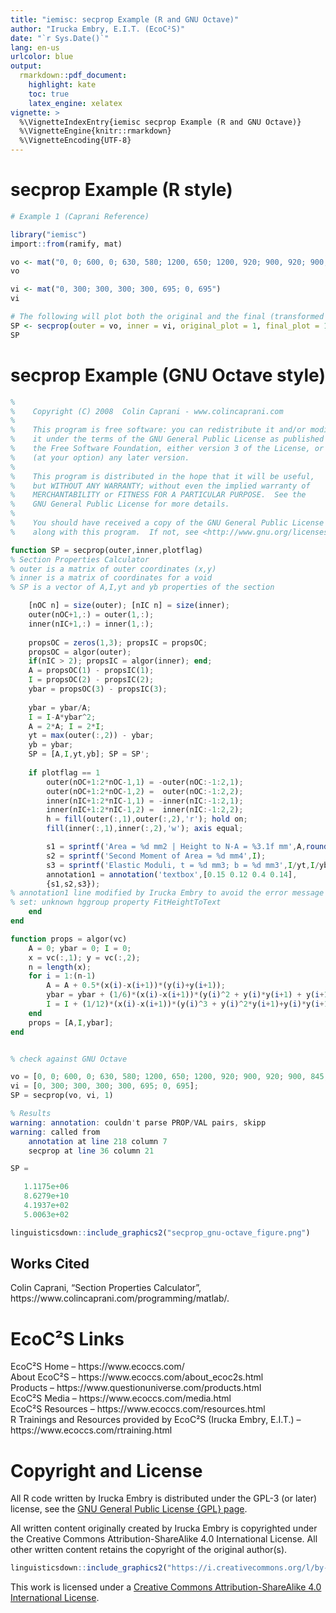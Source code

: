```yaml
---
title: "iemisc: secprop Example (R and GNU Octave)"
author: "Irucka Embry, E.I.T. (EcoC²S)"
date: "`r Sys.Date()`"
lang: en-us
urlcolor: blue
output:
  rmarkdown::pdf_document:
    highlight: kate
    toc: true
    latex_engine: xelatex
vignette: >
  %\VignetteIndexEntry{iemisc secprop Example (R and GNU Octave)}
  %\VignetteEngine{knitr::rmarkdown}
  %\VignetteEncoding{UTF-8}
---
```


\bigskip

# secprop Example (R style)

```r

# Example 1 (Caprani Reference)

library("iemisc")
import::from(ramify, mat)

vo <- mat("0, 0; 600, 0; 630, 580; 1200, 650; 1200, 920; 900, 920; 900, 845; 0, 845")
vo

vi <- mat("0, 300; 300, 300; 300, 695; 0, 695")
vi

# The following will plot both the original and the final (transformed plot)
SP <- secprop(outer = vo, inner = vi, original_plot = 1, final_plot = 1)
SP
```

\bigskip
\bigskip
\bigskip
\bigskip

# secprop Example (GNU Octave style)

```octave
%
%    Copyright (C) 2008  Colin Caprani - www.colincaprani.com
%
%    This program is free software: you can redistribute it and/or modify
%    it under the terms of the GNU General Public License as published by
%    the Free Software Foundation, either version 3 of the License, or
%    (at your option) any later version.
%
%    This program is distributed in the hope that it will be useful,
%    but WITHOUT ANY WARRANTY; without even the implied warranty of
%    MERCHANTABILITY or FITNESS FOR A PARTICULAR PURPOSE.  See the
%    GNU General Public License for more details.
%
%    You should have received a copy of the GNU General Public License
%    along with this program.  If not, see <http://www.gnu.org/licenses/>.

function SP = secprop(outer,inner,plotflag)
% Section Properties Calculator
% outer is a matrix of outer coordinates (x,y)
% inner is a matrix of coordinates for a void
% SP is a vector of A,I,yt and yb properties of the section

    [nOC n] = size(outer); [nIC n] = size(inner);
    outer(nOC+1,:) = outer(1,:);
    inner(nIC+1,:) = inner(1,:);
   
    propsOC = zeros(1,3); propsIC = propsOC;
    propsOC = algor(outer);
    if(nIC > 2); propsIC = algor(inner); end;
    A = propsOC(1) - propsIC(1);
    I = propsOC(2) - propsIC(2);
    ybar = propsOC(3) - propsIC(3);
    
    ybar = ybar/A;
    I = I-A*ybar^2;   
    A = 2*A; I = 2*I;
    yt = max(outer(:,2)) - ybar;
    yb = ybar;
    SP = [A,I,yt,yb]; SP = SP';
    
    if plotflag == 1
        outer(nOC+1:2*nOC-1,1) = -outer(nOC:-1:2,1);
        outer(nOC+1:2*nOC-1,2) =  outer(nOC:-1:2,2);
        inner(nIC+1:2*nIC-1,1) = -inner(nIC:-1:2,1);
        inner(nIC+1:2*nIC-1,2) =  inner(nIC:-1:2,2);
        h = fill(outer(:,1),outer(:,2),'r'); hold on;
        fill(inner(:,1),inner(:,2),'w'); axis equal;

        s1 = sprintf('Area = %d mm2 | Height to N-A = %3.1f mm',A,round(ybar*10)/10);
        s2 = sprintf('Second Moment of Area = %d mm4',I);
        s3 = sprintf('Elastic Moduli, t = %d mm3; b = %d mm3',I/yt,I/yb);
        annotation1 = annotation('textbox',[0.15 0.12 0.4 0.14],
        {s1,s2,s3});
% annotation1 line modified by Irucka Embry to avoid the error message associated with
% set: unknown hggroup property FitHeightToText
    end
end

function props = algor(vc)
    A = 0; ybar = 0; I = 0;
    x = vc(:,1); y = vc(:,2);
    n = length(x);
    for i = 1:(n-1)
        A = A + 0.5*(x(i)-x(i+1))*(y(i)+y(i+1));
        ybar = ybar + (1/6)*(x(i)-x(i+1))*(y(i)^2 + y(i)*y(i+1) + y(i+1)^2);
        I = I + (1/12)*(x(i)-x(i+1))*(y(i)^3 + y(i)^2*y(i+1)+y(i)*y(i+1)^2 + y(i+1)^3);
    end
    props = [A,I,ybar];
end


% check against GNU Octave

vo = [0, 0; 600, 0; 630, 580; 1200, 650; 1200, 920; 900, 920; 900, 845; 0, 845];
vi = [0, 300; 300, 300; 300, 695; 0, 695];
SP = secprop(vo, vi, 1)

% Results
warning: annotation: couldn't parse PROP/VAL pairs, skipp
warning: called from
    annotation at line 218 column 7
    secprop at line 36 column 21

SP =

   1.1175e+06
   8.6279e+10
   4.1937e+02
   5.0063e+02
```

\bigskip
\bigskip

```r
linguisticsdown::include_graphics2("secprop_gnu-octave_figure.png")
```

\bigskip
\bigskip
\bigskip
\bigskip

## Works Cited

Colin Caprani, "Section Properties Calculator", https://www.colincaprani.com/programming/matlab/.

\bigskip
\bigskip

# EcoC²S Links

EcoC²S Home -- https://www.ecoccs.com/  
About EcoC²S -- https://www.ecoccs.com/about_ecoc2s.html  
Products -- https://www.questionuniverse.com/products.html  
EcoC²S Media -- https://www.ecoccs.com/media.html  
EcoC²S Resources -- https://www.ecoccs.com/resources.html  
R Trainings and Resources provided by EcoC²S (Irucka Embry, E.I.T.) -- https://www.ecoccs.com/rtraining.html  

\bigskip
\bigskip

# Copyright and License

All R code written by Irucka Embry is distributed under the GPL-3 (or later) license, see the [GNU General Public License {GPL} page](https://www.gnu.org/licenses/gpl-3.0.html).  

All written content originally created by Irucka Embry is copyrighted under the Creative Commons Attribution-ShareAlike 4.0 International License. All other written content retains the copyright of the original author(s).  


```r
linguisticsdown::include_graphics2("https://i.creativecommons.org/l/by-sa/4.0/88x31.png")
```

This work is licensed under a [Creative Commons Attribution-ShareAlike 4.0 International License](https://creativecommons.org/licenses/by-sa/4.0/).  

